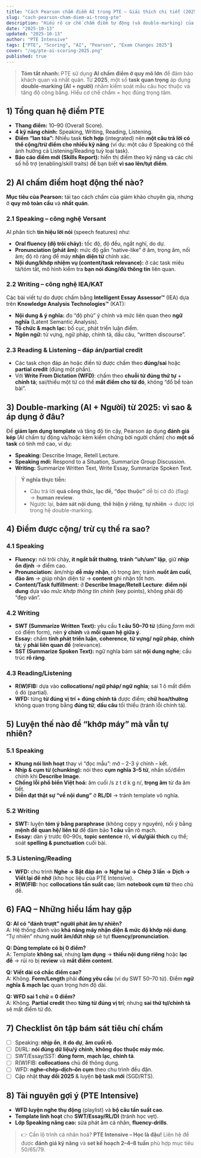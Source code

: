 ```yaml
---
title: "Cách Pearson chấm điểm AI trong PTE – Giải thích chi tiết (2025)"
slug: "cach-pearson-cham-diem-ai-trong-pte"
description: "Hiểu rõ cơ chế chấm điểm tự động (và double-marking) của Pearson trong PTE: Speaking, Writing, Reading, Listening; vì sao bạn được/ mất điểm; mẹo học bám sát tiêu chí chấm."
date: "2025-10-13"
updated: "2025-10-13"
author: "PTE Intensive"
tags: ["PTE", "Scoring", "AI", "Pearson", "Exam Changes 2025"]
cover: "/og/pte-ai-scoring-2025.png"
published: true
---
```


> **Tóm tắt nhanh:** PTE sử dụng **AI chấm điểm ở quy mô lớn** để đảm bảo khách quan và nhất quán. Từ **2025**, một số **task quan trọng** áp dụng **double-marking (AI + người)** nhằm kiểm soát mẫu câu học thuộc và tăng độ công bằng. Hiểu cơ chế chấm = học đúng trọng tâm.

## 1) Tổng quan hệ điểm PTE
- **Thang điểm:** 10–90 (Overall Score).
- **4 kỹ năng chính:** Speaking, Writing, Reading, Listening.
- **Điểm “lan tỏa”:** Nhiều task **tích hợp** (integrated) nên **một câu trả lời có thể cộng/trừ điểm cho nhiều kỹ năng** (ví dụ: một câu ở Speaking có thể ảnh hưởng cả Listening/Reading tuỳ loại task).
- **Báo cáo điểm mới (Skills Report):** hiển thị điểm theo kỹ năng và các chỉ số hỗ trợ (enabling/skill traits) để bạn biết **vì sao lên/tụt điểm**.

## 2) AI chấm điểm hoạt động thế nào?
**Mục tiêu của Pearson:** tái tạo cách chấm của giám khảo chuyên gia, nhưng ở **quy mô toàn cầu** và **nhất quán**.

### 2.1 Speaking – công nghệ **Versant**
AI phân tích **tín hiệu lời nói** (speech features) như:
- **Oral fluency (độ trôi chảy):** tốc độ, độ đều, ngắt nghỉ, do dự.
- **Pronunciation (phát âm):** mức độ gần “native-like” ở âm, trọng âm, nối âm; độ rõ ràng để máy **nhận diện từ** chính xác.
- **Nội dung/khớp nhiệm vụ (content/task relevance):** ở các task miêu tả/tóm tắt, mô hình kiểm tra **bạn nói đúng/đủ thông tin** liên quan.

### 2.2 Writing – công nghệ **IEA/KAT**
Các bài viết tự do được chấm bằng **Intelligent Essay Assessor™** (IEA) dựa trên **Knowledge Analysis Technologies™** (KAT):
- **Nội dung & ý nghĩa:** đo “độ phủ” ý chính và mức liên quan theo **ngữ nghĩa** (Latent Semantic Analysis).
- **Tổ chức & mạch lạc:** bố cục, phát triển luận điểm.
- **Ngôn ngữ:** từ vựng, ngữ pháp, chính tả, dấu câu, “written discourse”.

### 2.3 Reading & Listening – đáp án/partial credit
- Các task chọn đáp án hoặc điền từ được chấm theo **đúng/sai** hoặc **partial credit** (đúng một phần).
- Với **Write From Dictation (WFD)**: chấm theo **chuỗi từ đúng thứ tự** + **chính tả**; sai/thiếu một từ có thể **mất điểm cho từ đó**, không “đổ bể toàn bài”.

## 3) **Double-marking (AI + Người) từ 2025**: vì sao & áp dụng ở đâu?
Để **giảm lạm dụng template** và tăng độ tin cậy, Pearson áp dụng **đánh giá kép** (AI chấm tự động và/hoặc kèm kiểm chứng bởi người chấm) cho **một số task** có tính mở cao, ví dụ:
- **Speaking:** Describe Image, Retell Lecture.
- **Speaking mới:** Respond to a Situation, Summarize Group Discussion.
- **Writing:** Summarize Written Text, Write Essay, Summarize Spoken Text.

> **Ý nghĩa thực tiễn:**  
> - Câu trả lời **quá công thức, lạc đề, “đọc thuộc”** dễ bị cờ đỏ (flag) → **human review**.  
> - Ngược lại, **bám sát nội dung**, **thể hiện ý riêng**, **tự nhiên** → được lợi trong hệ double-marking.

## 4) Điểm được cộng/ trừ cụ thể ra sao?

### 4.1 Speaking
- **Fluency:** nói trôi chảy, **ít ngắt bất thường**, **tránh “uh/um” lặp**, giữ **nhịp ổn định** → điểm cao.  
- **Pronunciation:** âm/nhịp **dễ máy nhận**, rõ trọng âm; tránh **nuốt âm cuối**, **đảo âm** → giúp nhận diện từ → **content** ghi nhận tốt hơn.  
- **Content/Task fulfillment:** ở **Describe Image/Retell Lecture**: **điểm nội dung** dựa vào *mức khớp thông tin chính* (key points), không phải độ “đẹp văn”.

### 4.2 Writing
- **SWT (Summarize Written Text):** yêu cầu **1 câu 50–70 từ** (đúng *form* mới có điểm form), nén **ý chính** và **mối quan hệ giữa ý**.  
- **Essay:** chấm **tính phát triển luận**, **coherence**, **từ vựng/ ngữ pháp**, **chính tả**; ý **phải liên quan đề** (relevance).  
- **SST (Summarize Spoken Text):** ngữ nghĩa bám sát **nội dung nghe**; cấu trúc **rõ ràng**.

### 4.3 Reading/Listening
- **R(W)FIB:** dựa vào **collocations/ ngữ pháp/ ngữ nghĩa**; sai 1 ô mất điểm ô đó (partial).  
- **WFD:** từng **từ đúng vị trí + đúng chính tả** được điểm; **chữ hoa/thường** không quan trọng bằng **đúng từ**; **dấu câu** tối thiểu (tránh lỗi chính tả).

## 5) Luyện thế nào để “khớp máy” mà vẫn tự nhiên?

### 5.1 Speaking
- **Khung nói linh hoạt** thay vì “đọc mẫu”: mở – 2-3 ý chính – kết.  
- **Nhịp & cụm từ (chunking):** nói theo **cụm nghĩa 3–5 từ**, nhấn số/điểm chính khi **Describe Image**.  
- **Chống lỗi phổ biến Việt hoá:** âm cuối /s z t d k g n/, **trọng âm** từ đa âm tiết.  
- **Diễn đạt thật sự “về nội dung”** ở **RL/DI** → tránh template vô nghĩa.

### 5.2 Writing
- **SWT:** luyện **tóm ý bằng paraphrase** (không copy y nguyên), nối ý bằng **mệnh đề quan hệ/ liên từ** để đảm bảo **1 câu** vẫn rõ mạch.  
- **Essay:** dàn ý trước 60–90s, **topic sentence** rõ, **ví dụ/giải thích** cụ thể; soát **spelling & punctuation** cuối bài.

### 5.3 Listening/Reading
- **WFD:** chu trình **Nghe → Bật đáp án → Nghe lại → Chép 3 lần → Dịch → Viết lại để nhớ** (kho học liệu của PTE Intensive).  
- **R(W)FIB:** học **collocations tần suất cao**; làm **notebook cụm từ** theo chủ đề.

## 6) FAQ – Những hiểu lầm hay gặp
**Q: AI có “đánh trượt” người phát âm tự nhiên?**  
A: Hệ thống đánh vào **khả năng máy nhận diện & mức độ khớp nội dung**. “Tự nhiên” nhưng **nuốt âm/đứt nhịp** sẽ tụt **fluency/pronunciation**.

**Q: Dùng template có bị 0 điểm?**  
A: Template **không sai**, nhưng **lạm dụng** → **thiếu nội dung riêng** hoặc **lạc đề** → rủi ro bị **review** và **mất điểm content**.

**Q: Viết dài có chắc điểm cao?**  
A: Không. **Form/Length** phải **đúng yêu cầu** (ví dụ SWT 50–70 từ). Điểm **ngữ nghĩa & mạch lạc** quan trọng hơn độ dài.

**Q: WFD sai 1 chữ = 0 điểm?**  
A: Không. **Partial credit** theo **từng từ đúng vị trí**; nhưng **sai thứ tự/chính tả** sẽ mất điểm từ đó.

## 7) Checklist ôn tập bám sát tiêu chí chấm
- [ ] Speaking: **nhịp ổn**, **ít do dự**, **âm cuối rõ**.  
- [ ] DI/RL: **nói đúng dữ liệu/ý chính**, **không đọc thuộc máy móc**.  
- [ ] SWT/Essay/SST: **đúng form**, **mạch lạc**, **chính tả**.  
- [ ] R(W)FIB: **collocations** chủ đề thông dụng.  
- [ ] WFD: **nghe–chép–dịch–ôn cụm** theo chu trình đều đặn.  
- [ ] Cập nhật **thay đổi 2025** & luyện **bộ task mới** (SGD/RTS).

## 8) Tài nguyên gợi ý (PTE Intensive)
- **WFD luyện nghe thụ động** (playlist) và **bộ câu tần suất cao**.  
- **Template linh hoạt** cho **SWT/Essay/RL/DI** (tránh học vẹt).  
- **Lớp Speaking nâng cao:** sửa phát âm cá nhân, **fluency-drills**.  

> 👉 Cần lộ trình cá nhân hoá? **PTE Intensive – Học là đậu!** Liên hệ để được **đánh giá kỹ năng** và **set kế hoạch 2–4–8 tuần** phù hợp mục tiêu 50/65/79.
